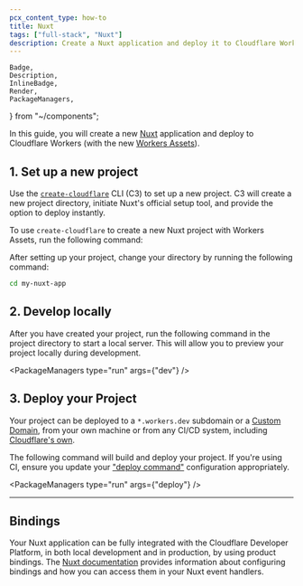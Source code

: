 ```yaml
---
pcx_content_type: how-to
title: Nuxt
tags: ["full-stack", "Nuxt"]
description: Create a Nuxt application and deploy it to Cloudflare Workers with Workers Assets.
---
```


	Badge,
	Description,
	InlineBadge,
	Render,
	PackageManagers,
} from "~/components";

In this guide, you will create a new [Nuxt](https://nuxt.com/) application and deploy to Cloudflare Workers (with the new [Workers Assets](/workers/static-assets/)).

## 1. Set up a new project

Use the [`create-cloudflare`](https://www.npmjs.com/package/create-cloudflare) CLI (C3) to set up a new project. C3 will create a new project directory, initiate Nuxt's official setup tool, and provide the option to deploy instantly.

To use `create-cloudflare` to create a new Nuxt project with Workers Assets, run the following command:

<PackageManagers
	type="create"
	pkg="cloudflare@latest"
	args="my-nuxt-app --framework=nuxt"
/>

After setting up your project, change your directory by running the following command:

```sh
cd my-nuxt-app
```

## 2. Develop locally

After you have created your project, run the following command in the project directory to start a local server. This will allow you to preview your project locally during development.

<PackageManagers type="run" args={"dev"} />

## 3. Deploy your Project

Your project can be deployed to a `*.workers.dev` subdomain or a [Custom Domain](/workers/configuration/routing/custom-domains/), from your own machine or from any CI/CD system, including [Cloudflare's own](/workers/ci-cd/builds/).

The following command will build and deploy your project. If you're using CI, ensure you update your ["deploy command"](/workers/ci-cd/builds/configuration/#build-settings) configuration appropriately.

<PackageManagers type="run" args={"deploy"} />

---

## Bindings

Your Nuxt application can be fully integrated with the Cloudflare Developer Platform, in both local development and in production, by using product bindings. The [Nuxt documentation](https://nitro.unjs.io/deploy/providers/cloudflare#direct-access-to-cloudflare-bindings) provides information about configuring bindings and how you can access them in your Nuxt event handlers.

<Render file="frameworks-bindings" product="workers" />

